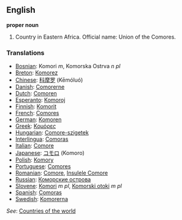 ==English==

'''proper noun'''

# Country in Eastern Africa. Official name: Union of the Comores.

===Translations===
*[[Bosnian]]: Komori ''m'', Komorska Ostrva ''n pl''
*[[Breton]]: [[Komorez]]
*[[Chinese]]: [[科摩罗]] (Kēmóluó)
*[[Danish]]: [[Comorerne]]
*[[Dutch]]: [[Comoren]]
*[[Esperanto]]: [[Komoroj]]
*[[Finnish]]: [[Komorit]]
*[[French]]: [[Comores]]
*[[German]]: [[Komoren]]
*[[Greek]]: [[Κομόρες]]
*[[Hungarian]]: [[Comore-szigetek]]
*[[Interlingua]]: [[Comoras]]
*[[Italian]]: [[Comore]]
*[[Japanese]]: [[コモロ]] (Komoro)
*[[Polish]]: [[Komory]]
*[[Portuguese]]: [[Comores]]
*[[Romanian]]: [[Comore]], [[Insulele Comore]]
*[[Russian]]: [[Коморские острова]]
*[[Slovene]]: [[Komori]] ''m pl'', [[Komorski otoki]] ''m pl''
*[[Spanish]]: [[Comoras]]
*[[Swedish]]: [[Komorerna]]

''See'': [[Countries of the world]]